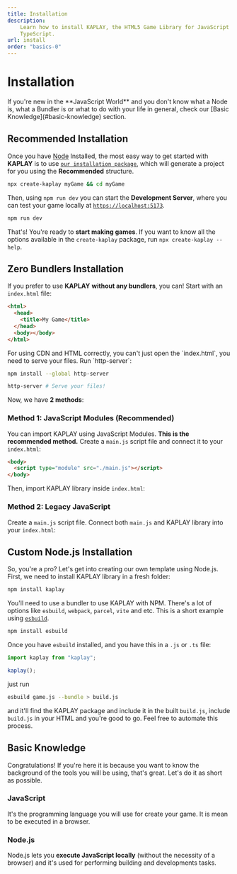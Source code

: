 ```yaml
---
title: Installation
description:
    Learn how to install KAPLAY, the HTML5 Game Library for JavaScript and
    TypeScript.
url: install
order: "basics-0"
---
```



# Installation

<Info crew="bean" title="Basic Knowledge">
If you're new in the **JavaScript World** and you don't know what a Node is,
what a Bundler is or what to do with your life in general,
check our [Basic Knowledge](#basic-knowledge) section.
</Info>

## Recommended Installation

Once you have [Node](https://nodejs.org/en/download) Installed, the most easy way to get started with **KAPLAY** is to use
[`our installation package`](https://www.npmjs.com/package/create-kaplay), which
will generate a project for you using the **Recommended** structure.

```sh
npx create-kaplay myGame && cd myGame
```

Then, using `npm run dev` you can start the **Development Server**, where you can test your game locally at [`https://localhost:5173`](https://localhost:5173).

```sh
npm run dev
```

That's! You're ready to **start making games**. If you want to know all the options available
in the `create-kaplay` package, run `npx create-kaplay --help`.

## Zero Bundlers Installation

If you prefer to use **KAPLAY** **without any bundlers**, you can! Start with
an `index.html` file:

```html
<html>
  <head>
    <title>My Game</title>
  </head>
  <body></body>
</html>
```

<Info crew="kat" title="Serve your statics!">
For using CDN and HTML correctly, you can't just open the `index.html`, you need
to serve your files. Run `http-server`:

```sh
npm install --global http-server
```

```sh
http-server # Serve your files!
```

</Info>

Now, we have **2 methods**:

### Method 1: JavaScript Modules (Recommended)

You can import KAPLAY using JavaScript Modules. **This is the recommended method.**
Create a `main.js` script file and connect it to your `index.html`:

```html
<body>
  <script type="module" src="./main.js"></script>
</body>
```

Then, import KAPLAY library inside `index.html`:

<InstallationCode mode="module" />

### Method 2: Legacy JavaScript

Create a `main.js` script file. Connect both `main.js` and KAPLAY library into your
`index.html`:

<InstallationCode mode="script_tag" />

## Custom Node.js Installation

So, you're a pro? Let's get into creating our own template using Node.js. First,
we need to install KAPLAY library in a fresh folder:

```sh
npm install kaplay
```

You'll need to use a bundler to use KAPLAY with NPM. There's a lot of options
like `esbuild`, `webpack`, `parcel`, `vite` and etc. This is a short example using [`esbuild`](https://esbuild.github.io/).

```sh
npm install esbuild
```

Once you have `esbuild` installed, and you have this in a `.js` or `.ts` file:

```js
import kaplay from "kaplay";

kaplay();
```

just run

```sh
esbuild game.js --bundle > build.js
```

and it'll find the KAPLAY package and include it in the built `build.js`,
include `build.js` in your HTML and you're good to go. Feel free to automate
this process.

## Basic Knowledge

Congratulations! If you're here it is because you want to know the background of
the tools you will be using, that's great. Let's do it as short as possible.

### JavaScript

It's the programming language you will use for create your game. It is mean to be
executed in a browser.

### Node.js

Node.js lets you **execute JavaScript locally** (without the necessity of a browser)
and it's used for performing building and developments tasks.
